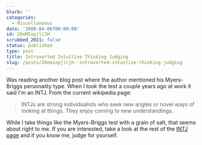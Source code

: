 ```yaml
---
blurb: ''
categories:
  - Miscellaneous
date: '2008-04-06T00:00:00'
id: 20eMIopjlCJH
scrubbed_2021: false
status: published
type: post
title: Introverted Intuitive Thinking Judging
slug: /posts/20emiopjlcjh--introverted-intuitive-thinking-judging
---
```


Was reading another blog post where the author mentioned his
Myers-Briggs personality type. When I took the test a couple years
ago at work it said I'm an INTJ. From the current wikipedia page:
> INTJs are strong individualists who seek new angles or novel ways
> of looking at things. They enjoy coming to new understandings.

While I take things like the Myers-Briggs test with a grain of
salt, that seems about right to me. If you are interested, take a
look at the rest of the
[INTJ page](http://en.wikipedia.org/wiki/INTJ) and if you know me,
judge for yourself.
